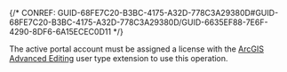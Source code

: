 

{/* CONREF: GUID-68FE7C20-B3BC-4175-A32D-778C3A29380D#GUID-68FE7C20-B3BC-4175-A32D-778C3A29380D/GUID-6635EF88-7E6F-4290-8DF6-6A15ECEC0D11  */}

The active portal account must be assigned a license with the [ArcGIS Advanced Editing](https://enterprise.arcgis.com/en/portal/latest/administer/windows/license-user-type-extensions.htm#ESRI_SECTION1_B75DA80066744473AD5DD1312734654A) user type extension to use this operation.
